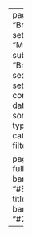---
pagetitle: "Browse data sets"
title: "Malaria Data"
subtitle: "Browse and search for data sets"
listing: 
  contents: datasets/malaria
  sort: "title desc"
  type: grid
  categories: true
  filter-ui: true
  
page-layout: full
title-block-banner: "#EDF3F9"
title-block-banner-color: "#212529"
---